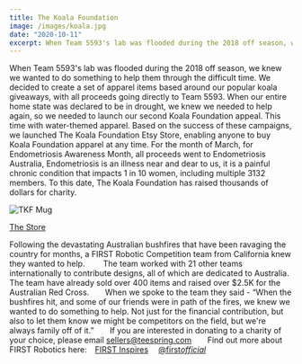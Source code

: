 ```yaml
---
title: The Koala Foundation
image: /images/koala.jpg
date: "2020-10-11"
excerpt: When Team 5593's lab was flooded during the 2018 off season, we knew we wanted to do something to help them through the difficult time. We decided ...
---
```


When Team 5593's lab was flooded during the 2018 off season, we knew we wanted to do something to help them through the difficult time. We decided to create a set of apparel items based around our popular koala giveaways, with all proceeds going directly to Team 5593.
When our entire home state was declared to be in drought, we knew we needed to help again, so we needed to launch our second Koala Foundation appeal. This time with water-themed apparel. Based on the success of these campaigns, we launched The Koala Foundation Etsy Store, enabling anyone to buy Koala Foundation apparel at any time.
For the month of March, for Endometriosis Awareness Month, all proceeds went to Endometriosis Australia, Endometriosis is an illness near and dear to us, it is a painful chronic condition that impacts 1 in 10 women, including multiple 3132 members. To this date, The Koala Foundation has raised thousands of dollars for charity.

![TKF Mug](https://user-images.githubusercontent.com/32213671/93317774-3432b800-f851-11ea-9269-5f84bbd512a3.jpg)

[The Store](https://teespring.com/stores/frc-teams-for-bushfire-relief)

Following the devastating Australian bushfires that have been ravaging the country for months, a FIRST Robotic Competition team from California knew they wanted to help. ⁠⠀
⁠⠀
The team worked with 21 other teams internationally to contribute designs, all of which are dedicated to Australia. The team have already sold over 400 items and raised over \$2.5K for the Australian Red Cross.⁠⠀
⁠⠀
When we spoke to the team they said - “When the bushfires hit, and some of our friends were in path of the fires, we knew we wanted to do something to help. Not just for the financial contribution, but also to let them know we might be competitors on the field, but we're always family off of it.”⁠⠀
⁠⠀
If you are interested in donating to a charity of your choice, please email sellers@teespring.com⁠⠀
⁠⠀
Find out more about FIRST Robotics here:⁠⠀
[FIRST Inspires](https://firstinspires.org)
⁠⠀
[@first*official*⁠](https://www.instagram.com/first_official_/)

